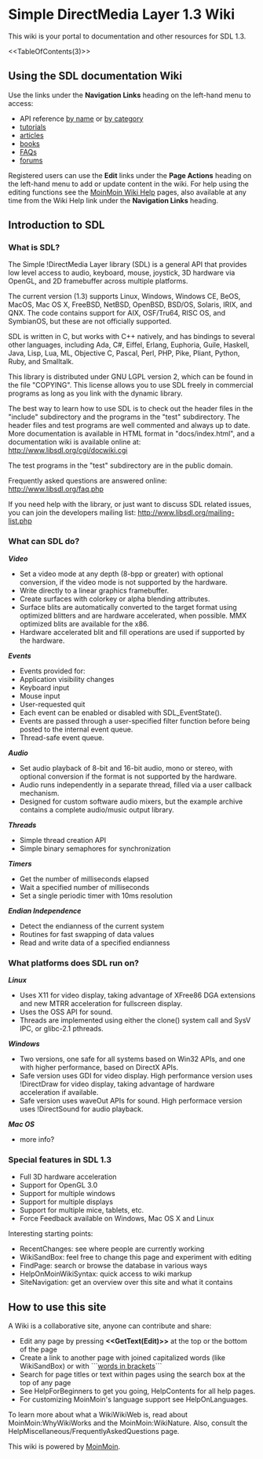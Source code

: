 <!-- # Please edit system and help pages ONLY in the master wiki! -->
<!-- # For more information, please see MoinMoin:MoinDev/Translation. -->
<!-- #master-page:FrontPage -->
<!-- format wiki -->
<!-- language en -->
<!-- pragma section-numbers off -->
<!-- acl Lauren MacDonell:read,write Sam Lantinga:read,write All:read -->
= Simple DirectMedia Layer 1.3 Wiki =
This wiki is your portal to documentation and other resources for SDL 1.3.

<<TableOfContents(3)>>

== Using the SDL documentation Wiki ==
Use the links under the '''Navigation Links''' heading on the left-hand menu to access:

* API reference [[APIRefName|by name]] or [[APIRefCategory|by category]]
* [[Tutorials|tutorials]]
* [[Articles|articles]]
* [[Books|books]]
* [[FAQs]]
* [http://forums.libsdl.org/ forums]

Registered users can use the '''Edit''' links under the '''Page Actions''' heading on the left-hand menu to add or update content in the wiki. For help using the editing functions see the [[HelpOnEditing|MoinMoin Wiki Help]] pages, also available at any time from the Wiki Help link under the '''Navigation Links''' heading.

== Introduction to SDL ==
=== What is SDL? ===
The Simple !DirectMedia Layer library (SDL) is a general API that provides low level access to audio, keyboard, mouse, joystick, 3D hardware via OpenGL, and 2D framebuffer across multiple platforms.

The current version (1.3) supports Linux, Windows, Windows CE, BeOS, MacOS, Mac OS X, FreeBSD, NetBSD, OpenBSD, BSD/OS, Solaris, IRIX, and QNX. The code contains support for AIX, OSF/Tru64, RISC OS, and SymbianOS, but these are not officially supported.

SDL is written in C, but works with C++ natively, and has bindings to several other languages, including Ada, C#, Eiffel, Erlang, Euphoria, Guile, Haskell, Java, Lisp, Lua, ML, Objective C, Pascal, Perl, PHP, Pike, Pliant, Python, Ruby, and Smalltalk.

This library is distributed under GNU LGPL version 2, which can be found in the file "COPYING". This license allows you to use SDL freely in commercial programs as long as you link with the dynamic library.

The best way to learn how to use SDL is to check out the header files in the "include" subdirectory and the programs in the "test" subdirectory. The header files and test programs are well commented and always up to date. More documentation is available in HTML format in "docs/index.html", and a documentation wiki is available online at: http://www.libsdl.org/cgi/docwiki.cgi

The test programs in the "test" subdirectory are in the public domain.

Frequently asked questions are answered online: http://www.libsdl.org/faq.php

If you need help with the library, or just want to discuss SDL related issues, you can join the developers mailing list: http://www.libsdl.org/mailing-list.php

=== What can SDL do? ===
'''''Video'''''

* Set a video mode at any depth (8-bpp or greater)                 with optional conversion, if the video mode is                 not supported by the hardware.
* Write directly to a linear graphics framebuffer.
* Create surfaces with colorkey or alpha blending                 attributes.
* Surface blits are automatically converted to the                 target format using optimized blitters and are                 hardware accelerated, when possible. MMX                 optimized blits are available for the x86.
* Hardware accelerated blit and fill operations are                 used if supported by the hardware.

'''''Events'''''

* Events provided for:
* Application visibility changes
* Keyboard input
* Mouse input
* User-requested quit
* Each event can be enabled or disabled with                 SDL_EventState().
* Events are passed through a user-specified filter                 function before being posted to the internal                 event queue.
* Thread-safe event queue.

'''''Audio'''''

* Set audio playback of 8-bit and 16-bit audio,                 mono or stereo, with optional conversion if the                 format is not supported by the hardware.
* Audio runs independently in a separate thread,                 filled via a user callback mechanism.
* Designed for custom software audio mixers, but                 the example archive contains a complete                 audio/music output library.

'''''Threads'''''

* Simple thread creation API
* Simple binary semaphores for synchronization

'''''Timers'''''

* Get the number of milliseconds elapsed
* Wait a specified number of milliseconds
* Set a single periodic timer with 10ms resolution

'''''Endian Independence'''''

* Detect the endianness of the current system
* Routines for fast swapping of data values
* Read and write data of a specified endianness

=== What platforms does SDL run on? ===
'''''Linux'''''

* Uses X11 for video display, taking advantage of                 XFree86 DGA extensions and new MTRR acceleration                 for fullscreen display.
* Uses the OSS API for sound.
* Threads are implemented using either the clone()                 system call and SysV IPC, or glibc-2.1 pthreads.

'''''Windows'''''

* Two versions, one safe for all systems based on                 Win32 APIs, and one with higher performance,                 based on DirectX APIs.
* Safe version uses GDI for video display. High                 performance version uses !DirectDraw for video                 display, taking advantage of hardware                 acceleration if available.
* Safe version uses waveOut APIs for sound. High                 performace version uses !DirectSound for audio                 playback.

'''''Mac OS'''''

* more info?

=== Special features in SDL 1.3 ===
* Full 3D hardware acceleration
* Support for OpenGL 3.0
* Support for multiple windows
* Support for multiple displays
* Support for multiple mice, tablets, etc.
* Force Feedback available on Windows, Mac OS X and Linux

Interesting starting points:

* RecentChanges: see where people are currently working
* WikiSandBox: feel free to change this page and experiment with editing
* FindPage: search or browse the database in various ways
* HelpOnMoinWikiSyntax: quick access to wiki markup
* SiteNavigation: get an overview over this site and what it contains

== How to use this site ==
A Wiki is a collaborative site, anyone can contribute and share:

* Edit any page by pressing '''<<GetText(Edit)>>''' at the top or the bottom of the page
* Create a link to another page with joined capitalized words (like WikiSandBox) or with ```[[words in brackets]]```
* Search for page titles or text within pages using the search box at the top of any page
* See HelpForBeginners to get you going, HelpContents for all help pages.
* For customizing MoinMoin's language support see HelpOnLanguages.

To learn more about what a WikiWikiWeb is, read about MoinMoin:WhyWikiWorks and the MoinMoin:WikiNature. Also, consult the HelpMiscellaneous/FrequentlyAskedQuestions page.

This wiki is powered by [http://moinmo.in/ MoinMoin].
